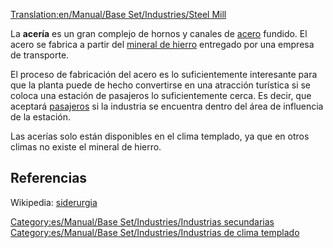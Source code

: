 [[Translation:en/Manual/Base Set/Industries/Steel Mill]]

{{es/Manual/Base Set/Industries/Industrias| nombre=Acería
| imagen=en/Manual/Base Set/Industries/Steelmill.png
| climas=[[es/Manual/Clima|Templado]]
| acepta=[[es/Manual/Base Set/Cargos/Mineral de hierro|Mineral de hierro]]
| produce=[[es/Manual/Base Set/Cargos/Acero|Acero]]
| notas=
}}
La '''acería''' es un gran complejo de hornos y canales de [[es/Manual/Base Set/Cargos/Acero|acero]] fundido. El acero se fabrica a partir del [[es/Manual/Base Set/Cargos/Mineral de hierro|mineral de hierro]] entregado por una empresa de transporte.

El proceso de fabricación del acero es lo suficientemente interesante para que la planta puede de hecho convertirse en una atracción turística si se coloca una estación de pasajeros lo suficientemente cerca. Es decir, que aceptará [[es/Manual/Base Set/Cargos/Pasajeros|pasajeros]] si la industria se encuentra dentro del área de influencia de la estación.

Las acerías solo están disponibles en el clima templado, ya que en otros climas no existe el mineral de hierro.

==Referencias==
Wikipedia: [https://www.wikipedia.org/wiki/es:siderurgia siderurgia]

[[Category:es/Manual/Base Set/Industries/Industrias secundarias]]
[[Category:es/Manual/Base Set/Industries/Industrias de clima templado]]